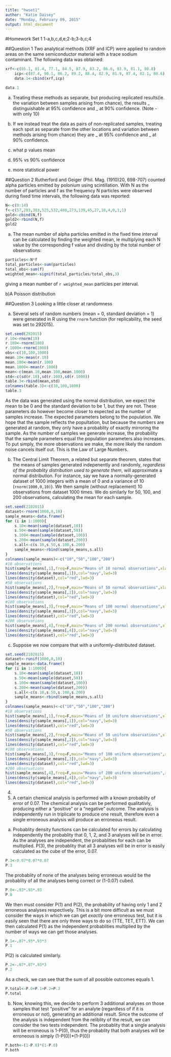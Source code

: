 ```yaml
---
title: "hwset1"
author: "Katie Daisey"
date: "Monday, February 09, 2015"
output: html_document
---
```


#Homework Set 1
1-a,b,c,d,e;2-b;3-b,c;4

##Question 1
Two analytical methods (XRF and ICP) were applied to random areas on the same semiconductor material with a trace sodium contaminant.  The following data was obtained:
```r
xrf<-c(85.1, 81.4, 77.1, 84.5, 87.9, 83.2, 86.6, 83.9, 81.1, 80.8)
    icp<-c(87.4, 90.1, 86.2, 89.2, 88.4, 82.9, 81.9, 87.4, 82.1, 80.6)
    data.1<-cbind(xrf,icp)
```
```r
data.1
```

a) Treating these methods as separate, but producing replicated results(ie. the variation between samples arising from chance), the results _ distinguishable at 95% confidence and _ at 90% confidence. (Note - with only 10)

b) If we instead treat the data as pairs of non-replicated samples, treating each spot as separate from the other locations and variation between methods arising from chance) they are _ at 95% confidence and _ at 90% confidence.

c) what p values mean

d) 95% vs 90% confidence
e) more statistical power



##Question 2
Rutherford and Geiger (Phil. Mag. (1910)20, 698-707) counted alpha particles emitted by polonium using scintillation.  With N as the number of particles and f as the frequency N particles were observed during fixed time intervals, the following data was reported:
```r
N<-c(0:14)
f<-c(57,203,383,525,532,408,273,139,45,27,10,4,0,1,1)
gold<-cbind(N,f)
gold2<-rbind(N,f)
gold2
```
a) The mean number of alpha particles emitted in the fixed time interval can be calculated by finding the weighted mean, ie multiplying each N value by the corresponding f value and dividing by the total number of observations:
```r
particles<-N*f
total_particles<-sum(particles)
total_obs<-sum(f)
weighted_mean<-signif(total_particles/total_obs,3)
```
giving a mean number of `r weighted_mean` particles per interval.

b)A Poisson distribution


##Question 3
Looking a little closer at randomness

a)  Several sets of random numbers (mean = 0, standard deviation = 1) were generated in R using the `rnorm` function (for replicability, the seed was set to 292015).
 
```r
set.seed(292015)
r.10<-rnorm(10)
r.100<-rnorm(100)
r.1000<-rnorm(1000)
obs<-c(10,100,1000)
mean.10<-mean(r.10)
mean.100<-mean(r.100)
mean.1000<-mean(r.1000)
mean<-c(mean.10,mean.100,mean.1000)
std<-c(sd(r.10),sd(r.100),sd(r.1000))
table.3<-rbind(mean,std)
colnames(table.3)<-c(10,100,1000)
table.3
```
As the data was generated using the normal distribution, we expect the mean to be 0 and the standard deviation to be 1, but they are not.  These parameters do however become closer to expected as the number of samples increase.  The expected parameters belong to the population.  We hope that the sample reflects the popultation, but because the numbers are generated at random, they only have a probablity of exactly mirroring the sample.  As the number of samples we generate increase, the probability that the sample parameters equal the population parameters also increases.  To put simply, the more observations we make, the more likely the random noise cancels itself out.  This is the Law of Large Numbers.

b) The Central Limit Theorem, a related but separate theorem, states that the means of samples generated indepenently and randomly, *regardless of the probablity distribution used to generate them*, will approximate a normal distribution.
For instance, say we have a normally-generated dataset of 1000 integers with a mean of 0 and a variance of 10 (`rnorm(1000,0,10)`).  We then sample (without replacement) 10 observations from dataset 1000 times.  We do similarly for 50, 100, and 200 observations, calculating the mean for each sample.
```r
set.seed(2102015)
dataset<-rnorm(1000,0,10)
sample_means<-data.frame()
for (i in 1:1000){
    s.10<-mean(sample(dataset,10))
    s.50<-mean(sample(dataset,50))
    s.100<-mean(sample(dataset,100))
    s.200<-mean(sample(dataset,200))
    s.all<-c(s.10,s.50,s.100,s.200)
    sample_means<-rbind(sample_means,s.all)
}
colnames(sample_means)<-c("10","50","100","200")
#10 observations
hist(sample_means[,1],freq=F,main="Means of 10 normal observations",xlab="mean")
lines(density(sample_means[,1]),col="navy",lwd=3)
lines(density(dataset),col="red",lwd=3)
#50 observations
hist(sample_means[,2],freq=F,main="Means of 50 normal observations",xlab="mean")
lines(density(sample_means[,2]),col="navy",lwd=3)
lines(density(dataset),col="red",lwd=3)
#100 observations
hist(sample_means[,3],freq=F,main="Means of 100 normal observations",xlab="mean")
lines(density(sample_means[,3]),col="navy",lwd=3)
lines(density(dataset),col="red",lwd=3)
#200 observations
hist(sample_means[,4],freq=F,main="Means of 200 normal observations",xlab="mean")
lines(density(sample_means[,4]),col="navy",lwd=3)
lines(density(dataset),col="red",lwd=3)
```

c)  Suppose we now compare that with a uniformly-distributed dataset.
```r
set.seed(2102015)
dataset<-runif(1000,0,10)
sample_means<-data.frame()
for (i in 1:1000){
    s.10<-mean(sample(dataset,10))
    s.50<-mean(sample(dataset,50))
    s.100<-mean(sample(dataset,100))
    s.200<-mean(sample(dataset,200))
    s.all<-c(s.10,s.50,s.100,s.200)
    sample_means<-rbind(sample_means,s.all)
}
colnames(sample_means)<-c("10","50","100","200")
#10 observations
hist(sample_means[,1],freq=F,main="Means of 10 uniform observations",xlab="mean")
lines(density(sample_means[,1]),col="navy",lwd=3)
lines(density(dataset),col="red",lwd=3)
#50 observations
hist(sample_means[,2],freq=F,main="Means of 50 uniform observations",xlab="mean")
lines(density(sample_means[,2]),col="navy",lwd=3)
lines(density(dataset),col="red",lwd=3)
#100 observations
hist(sample_means[,3],freq=F,main="Means of 100 uniform observations",xlab="mean")
lines(density(sample_means[,3]),col="navy",lwd=3)
lines(density(dataset),col="red",lwd=3)
#200 observations
hist(sample_means[,4],freq=F,main="Means of 200 uniform observations",xlab="mean")
lines(density(sample_means[,4]),col="navy",lwd=3)
lines(density(dataset),col="red",lwd=3)
```



4.

5.
A certain chemical analysis is performed with a known probablity of error of 0.07.  The chemical analysis can be performed qualitativly, producing either a "positive" or a "negative" outcome.  The analysis is independently run in triplicate to produce one result, therefore even a single erroneous analysis will produce an erroneous result.

a) Probablity density functions can be calculated for errors by calculating independently the probablity that 0, 1, 2, and 3 analyses will be in error.  As the analyses are independent, the probablities for each can be multiplied.  P(3), the probablity that all 3 analyses will be in error is easily calculated as the cube of the error, 0.07.
```r
P.3<-0.07*0.07*0.07
P.3
```
The probablity of none of the analyses being erroneous would be the probablity of all the analyses being correct or (1-0.07) cubed.
```r
P.0<-.93*.93*.93
P.0
```
We then must consider P(1) and P(2), the probability of having only 1 and 2 erroneous analyses respectively.  This is a bit more difficult as we must consider the ways in which we can get *exactly* one erroneous test, but it is easily seen that there are only three ways to do so (TTE, TET, ETT). We can then calculated P(1) as the independent probablities multiplied by the number of ways we can get those analyses.
```r
P.1<-.07*.93*.93*3
P.1
```
P(2) is calculated similarly.
```r
P.2<-.07*.07*.93*3
P.2
```

As a check, we can see that the sum of all possible outcomes equals 1.
```r
P.total<-P.0+P.1+P.2+P.3
P.total
```

b) Now, knowing this, we decide to perform 3 additional analyses on those samples that test "positive" for an analyte (regardless of if it is erroneous or not), generating an additional result. Since the outcome of the analysis is independent from the reliblity of the result, we can consider the two tests independent.  The probablity that a single analysis will be erroneous is 1-P(0), thus the probablity that both analyses will be erroneous is simply (1-P(0))*(1-P(0))
```r
P.both<-(1-P.0)*(1-P.0)
P.both
```